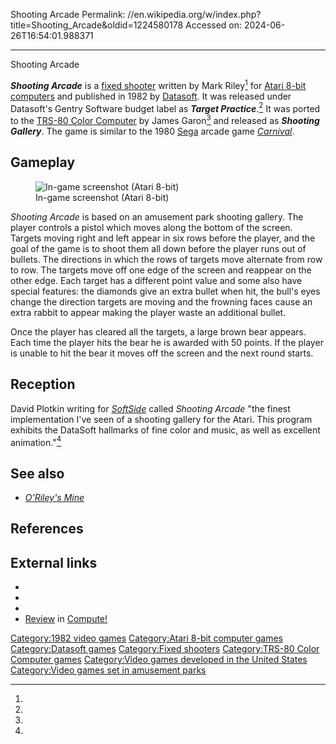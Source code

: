 Shooting Arcade
Permalink: //en.wikipedia.org/w/index.php?title=Shooting_Arcade&oldid=1224580178
Accessed on: 2024-06-26T16:54:01.988371



------
Shooting Arcade
{{short description|1982 video game}}
{{Infobox video game
| title = Shooting Arcade
| image = Cover_Art_for_Shooting_Arcade_Atari_8-bit.png
| developer = [[Datasoft]]
| publisher = Datasoft<br>Gentry Software
| designer = Mark Riley
| programmer = '''Atari 8-bit'''<br>Mark Riley<br>'''Color Computer'''<br>James Garon
| platforms = [[Atari 8-bit]], [[TRS-80 Color Computer]]
| released = 1982
| genre= [[Fixed shooter]]
}}

'''''Shooting Arcade''''' is a [[fixed shooter]] written by Mark Riley<ref name=giantlist/> for [[Atari 8-bit computers]] and published in 1982 by [[Datasoft]]. It was released under Datasoft's Gentry Software budget label as '''''Target Practice'''''.<ref name=targetpractice/> It was ported to the [[TRS-80 Color Computer]] by James Garon<ref name=giantlist/> and released as '''''Shooting Gallery'''''. The game is similar to the 1980 [[Sega]] arcade game ''[[Carnival_(video_game)|Carnival]]''.

==Gameplay==
[[File:Shooting_Arcade_Atari_8-bit_PAL_screenshot.png|thumb|left|In-game screenshot (Atari 8-bit)]]

''Shooting Arcade'' is based on an amusement park shooting gallery. The player controls a pistol which moves along the bottom of the screen. Targets moving right and left appear in six rows before the player, and the goal of the game is to shoot them all down before the player runs out of bullets. The directions in which the rows of targets move alternate from row to row. The targets move off one edge of the screen and reappear on the other edge. Each target has a different point value and some also have special features: the diamonds give an extra bullet when hit, the bull's eyes change the direction targets are moving and the frowning faces cause an extra rabbit to appear making the player waste an additional bullet. 

Once the player has cleared all the targets, a large brown bear appears. Each time the player hits the bear he is awarded with 50 points. If the player is unable to hit the bear it moves off the screen and the next round starts.

==Reception==
David Plotkin writing for ''[[SoftSide]]'' called ''Shooting Arcade'' "the finest implementation I've seen of a shooting gallery for the Atari. This program exhibits the DataSoft hallmarks of fine color and music, as well as excellent animation."<ref name=softside/>

==See also==
*''[[O'Riley's Mine]]''

==References==
{{Reflist|refs=
<ref name=softside>{{cite web |title=SoftSide Magazine Issue 50 |date=November 1982 |url=https://archive.org/details/softside-magazine-50/page/n91/mode/2up }}</ref>
<ref name="giantlist">{{cite web|title=The Giant List of Classic Game Programmers|url=https://dadgum.com/giantlist/ |last1=Hague |first1=James}}</ref>
<ref name="targetpractice">{{cite web|title=Atarimania - Target Practice|url=http://www.atarimania.com/game-atari-400-800-xl-xe-target-practice_5275.html }}</ref>
}}

==External links==
*{{MobyGames|id=/shooting-arcade}}
*{{atarimania|id=4644}}
*{{Internet Archive game|id=a8b_Shooting_Arcade_1982_Datasoft_US_k_file}}
*[https://archive.org/details/1982-10-compute-magazine/page/n127/mode/2up Review] in [[Compute!]]

[[Category:1982 video games]]
[[Category:Atari 8-bit computer games]]
[[Category:Datasoft games]]
[[Category:Fixed shooters]]
[[Category:TRS-80 Color Computer games]]
[[Category:Video games developed in the United States]]
[[Category:Video games set in amusement parks]]